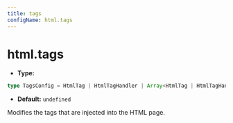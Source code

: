 ```yaml
---
title: tags
configName: html.tags
---
```


# html.tags

- **Type:**

```ts
type TagsConfig = HtmlTag | HtmlTagHandler | Array<HtmlTag | HtmlTagHandler>;
```

- **Default:** `undefined`

Modifies the tags that are injected into the HTML page.


<RsbuildConig />

